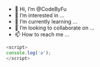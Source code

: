 - 👋 Hi, I’m @CodeByFu
- 👀 I’m interested in ...
- 🌱 I’m currently learning ...
- 💞️ I’m looking to collaborate on ...
- 📫 How to reach me ...

<!---
CodeByFu/CodeByFu is a ✨ special ✨ repository because its `README.md` (this file) appears on your GitHub profile.
You can click the Preview link to take a look at your changes.
--->

```js
<script>
console.log('a');
</script>
```
